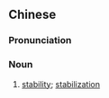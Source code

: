{{also|稳定性}}
==Chinese==
{{zh-forms|s=稳定性|type=21}}

===Pronunciation===
{{zh-pron
|m=wěndìngxìng
|c=wan2 ding6 sing3
|cat=n
}}

===Noun===
{{zh-noun}}

# [[stability]]; [[stabilization]]